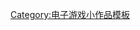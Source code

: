 {{asbox
| image     = Gamepad clipart dvd.png
| pix       = 32
| subject   = [[模拟游戏]]
| qualifier = 
| category  = 模拟游戏小作品
| tempsort  =  
| name      = Template:Simulation-videogame-stub
}}<noinclude>
[[Category:电子游戏小作品模板]]
</noinclude>
